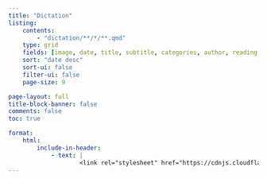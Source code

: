 ```yaml
---
title: "Dictation"
listing:
    contents: 
        - "dictation/**/*/**.qmd"
    type: grid
    fields: [image, date, title, subtitle, categories, author, reading-time]
    sort: "date desc"
    sort-ui: false
    filter-ui: false
    page-size: 9         

page-layout: full
title-block-banner: false
comments: false
toc: true

format:
    html:
        include-in-header:
            - text: |
                    <link rel="stylesheet" href="https://cdnjs.cloudflare.com/ajax/libs/font-awesome/6.0.0/css/all.min.css"
---
```

